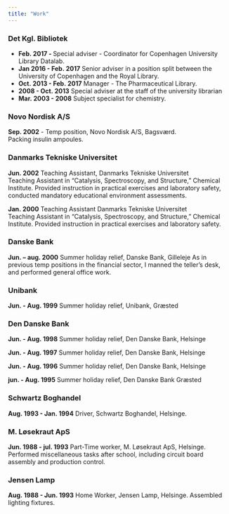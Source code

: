```yaml
---
title: "Work"
---
```



### Det Kgl. Bibliotek
  - **Feb. 2017 - ** Special adviser - Coordinator for Copenhagen University Library Datalab.  
  - **Jan 2016 - Feb. 2017** Senior adviser in a position split between the University of Copenhagen and the Royal Library.  
  - **Oct. 2013 - Feb. 2017** Manager - The Pharmaceutical Library.  
  - **2008 - Oct. 2013** Special adviser at the staff of the university librarian  
  - **Mar. 2003 - 2008** Subject specialist for chemistry.


### Novo Nordisk A/S

**Sep. 2002** - Temp position, Novo Nordisk A/S, Bagsværd.  
Packing insulin ampoules.

### Danmarks Tekniske Universitet
**Jun. 2002** Teaching Assistant, Danmarks Tekniske Universitet  
Teaching Assistant in "Catalysis, Spectroscopy, and Structure," Chemical Institute.
Provided instruction in practical exercises and laboratory safety, conducted mandatory educational environment assessments.

**Jan. 2000** Teaching Assistant Danmarks Tekniske Universitet  
Teaching Assistant in "Catalysis, Spectroscopy, and Structure," Chemical Institute.
Provided instruction in practical exercises and laboratory safety.

### Danske Bank
**Jun. -- aug. 2000** Summer holiday relief, Danske Bank, Gilleleje
As in previous temp positions in the financial sector, I manned the teller's
desk, and performed general office work.

### Unibank
**Jun. - Aug. 1999** Summer holiday relief, Unibank, Græsted

### Den Danske Bank
**Jun. - Aug. 1998** Summer holiday relief, Den Danske Bank, Helsinge

**Jun. - Aug. 1997** Summer holiday relief, Den Danske Bank, Helsinge

**Jun. - Aug. 1996** Summer holiday relief, Den Danske Bank, Helsinge

**jun. - Aug. 1995** Summer holiday relief, Den Danske Bank Græsted

### Schwartz Boghandel
**Aug. 1993 - Jan. 1994** Driver, Schwartz Boghandel, Helsinge.


### M. Løsekraut ApS
**Jun. 1988 - jul. 1993** Part-Time worker, M. Løsekraut ApS, Helsinge.  
Performed miscellaneous tasks after school, including circuit board assembly and production control.

### Jensen Lamp
**Aug. 1988 - Jun. 1993** Home Worker, Jensen Lamp, Helsinge.
Assembled lighting fixtures.
